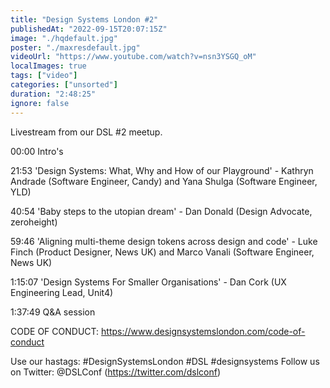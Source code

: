 ```yaml
---
title: "Design Systems London #2"
publishedAt: "2022-09-15T20:07:15Z"
image: "./hqdefault.jpg"
poster: "./maxresdefault.jpg"
videoUrl: "https://www.youtube.com/watch?v=nsn3YSGQ_oM"
localImages: true
tags: ["video"]
categories: ["unsorted"]
duration: "2:48:25"
ignore: false
---
```

Livestream from our DSL #2 meetup.

00:00 Intro's

21:53 'Design Systems: What, Why and How of our Playground' - Kathryn Andrade (Software Engineer, Candy) and Yana Shulga (Software Engineer, YLD)

40:54 'Baby steps to the utopian dream' - Dan Donald (Design Advocate, zeroheight)

59:46 'Aligning multi-theme design tokens across design and code' - Luke Finch (Product Designer, News UK) and Marco Vanali (Software Engineer, News UK)

1:15:07 'Design Systems For Smaller Organisations' - Dan Cork (UX Engineering Lead, Unit4)

 1:37:49 Q&A session

CODE OF CONDUCT: 
https://www.designsystemslondon.com/code-of-conduct

Use our hastags: #DesignSystemsLondon #DSL #designsystems 
Follow us on Twitter:
@DSLConf (https://twitter.com/dslconf)

